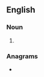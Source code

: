 ==English==

===Noun===
{{head|en|noun form}}

# {{plural of|en|aider}}

===Anagrams===
* {{anagrams|en|a=adeirs|AIDSer|arised|deairs|idears|irades|raised|redias|resaid|saried}}